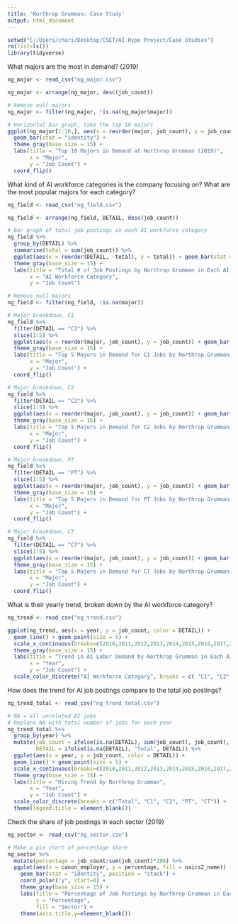 ---
title: 'Northrop Grumman: Case Study'
output: html_document
---

```{r setup}
setwd("C:/Users/chari/Desktop/CSET/AI Hype Project/Case Studies")
rm(list=ls())
library(tidyverse)
```


What majors are the most in demand? (2019)
```{r}
ng_major <- read_csv("ng_major.csv")

ng_major <- arrange(ng_major, desc(job_count))

# Remove null majors
ng_major <- filter(ng_major, !is.na(ng_major$major))

# Horizontal bar graph, take the top 10 majors
ggplot(ng_major[1:10,], aes(x = reorder(major, job_count), y = job_count)) + 
  geom_bar(stat = "identity") + 
  theme_gray(base_size = 15) +
  labs(title = "Top 10 Majors in Demand at Northrop Grumman (2019)",
       x = "Major",
       y = "Job Count") +
  coord_flip()
```


What kind of AI workforce categories is the company focusing on? What are the most popular majors for each category?
```{r}
ng_field <- read_csv("ng_field.csv")

ng_field <- arrange(ng_field, DETAIL, desc(job_count))

# Bar graph of total job postings in each AI workforce category
ng_field %>%
  group_by(DETAIL) %>%
  summarise(total = sum(job_count)) %>%
  ggplot(aes(x = reorder(DETAIL, -total), y = total)) + geom_bar(stat = "identity") +
  theme_gray(base_size = 15) +
  labs(title = "Total # of Job Postings by Northrop Grumman in Each AI Workforce Category (2019)",
       x = "AI Workforce Category",
       y = "Job Count")

# Remove null majors
ng_field <- filter(ng_field, !is.na(major))

# Major breakdown, C1
ng_field %>%
  filter(DETAIL == "C1") %>%
  slice(1:5) %>%
  ggplot(aes(x = reorder(major, job_count), y = job_count)) + geom_bar(stat = "identity") +
  theme_gray(base_size = 15) +
  labs(title = "Top 5 Majors in Demand for C1 Jobs by Northrop Grumman (2019)",
       x = "Major",
       y = "Job Count") +
  coord_flip()

# Major breakdown, C2
ng_field %>%
  filter(DETAIL == "C2") %>%
  slice(1:5) %>%
  ggplot(aes(x = reorder(major, job_count), y = job_count)) + geom_bar(stat = "identity") +
  theme_gray(base_size = 15) +
  labs(title = "Top 5 Majors in Demand for C2 Jobs by Northrop Grumman (2019)",
       x = "Major",
       y = "Job Count") +
  coord_flip()

# Major breakdown, PT
ng_field %>%
  filter(DETAIL == "PT") %>%
  slice(1:5) %>%
  ggplot(aes(x = reorder(major, job_count), y = job_count)) + geom_bar(stat = "identity") +
  theme_gray(base_size = 15) +
  labs(title = "Top 5 Majors in Demand for PT Jobs by Northrop Grumman (2019)",
       x = "Major",
       y = "Job Count") +
  coord_flip()

# Major breakdown, CT
ng_field %>%
  filter(DETAIL == "CT") %>%
  slice(1:5) %>%
  ggplot(aes(x = reorder(major, job_count), y = job_count)) + geom_bar(stat = "identity") +
  theme_gray(base_size = 15) +
  labs(title = "Top 5 Majors in Demand for CT Jobs by Northrop Grumman (2019)",
       x = "Major",
       y = "Job Count") +
  coord_flip()
```


What is their yearly trend, broken down by the AI workforce category?
```{r}
ng_trend <- read_csv("ng_trend.csv")

ggplot(ng_trend, aes(x = year, y = job_count, color = DETAIL)) +
  geom_line() + geom_point(size = 5) +
  scale_x_continuous(breaks=c(2010,2011,2012,2013,2014,2015,2016,2017,2018,2019,2020)) +
  theme_gray(base_size = 15) +
  labs(title = "Trend in AI Labor Demand by Northrop Grumman in Each AI Workforce Category",
       x = "Year",
       y = "Job Count") +
  scale_color_discrete("AI Workforce Category", breaks = c( "C1", "C2", "PT", "CT"))
```


How does the trend for AI job postings compare to the total job postings?
```{r}
ng_trend_total <- read_csv("ng_trend_total.csv")

# NA = all unrelated AI jobs
# Replace NA with total number of jobs for each year
ng_trend_total %>%
  group_by(year) %>%
  mutate(job_count = ifelse(is.na(DETAIL), sum(job_count), job_count),
         DETAIL = ifelse(is.na(DETAIL), "Total", DETAIL)) %>%
  ggplot(aes(x = year, y = job_count, color = DETAIL)) +
  geom_line() + geom_point(size = 5) +
  scale_x_continuous(breaks=c(2010,2011,2012,2013,2014,2015,2016,2017,2018,2019,2020)) +
  theme_gray(base_size = 15) +
  labs(title = "Hiring Trend by Northrop Grumman",
       x = "Year",
       y = "Job Count") +
  scale_color_discrete(breaks = c("Total", "C1", "C2", "PT", "CT")) +
  theme(legend.title = element_blank())
```


Check the share of job postings in each sector (2019)
```{r}
ng_sector <- read_csv("ng_sector.csv")

# Make a pie chart of percentage share
ng_sector %>%
  mutate(percentage = job_count/sum(job_count)*100) %>%
  ggplot(aes(x = canon_employer, y = percentage, fill = naics2_name)) +
    geom_bar(stat = "identity", position = "stack") +
    coord_polar("y", start=0) +
    theme_gray(base_size = 15) +
    labs(title = "Percentage of Job Postings by Northrop Grumman in Each Sector (2019)",
         y = "Percentage",
         fill = "Sector") +
    theme(axis.title.y=element_blank())
  
```

